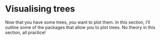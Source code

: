 # Visualising trees

Now that you have some trees, you want to plot them. In this section, I'll outline some of the packages that allow you to plot trees. No theory in this section, all practice!